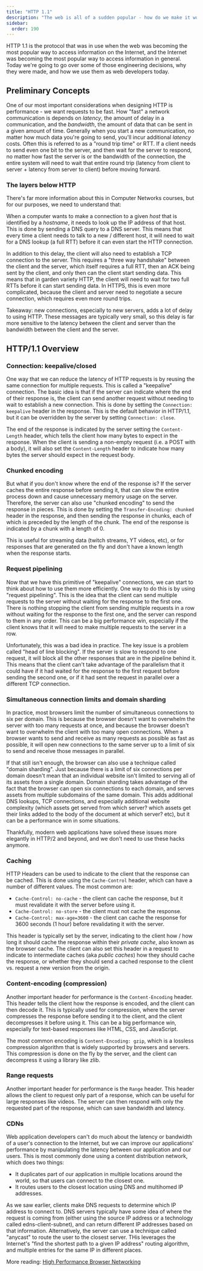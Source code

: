 ```yaml
---
title: "HTTP 1.1"
description: "The web is all of a sudden popular - how do we make it work better"
sidebar:
  order: 190
---
```



HTTP 1.1 is the protocol that was in use when the web  was becoming the most
popular way to access information on the Internet, and the Internet was becoming
the most popular way to access information in general. Today we're going to go
over some of those engineering decisions, why they were made, and how we use
them as web developers today.

## Preliminary Concepts

One of our most important considerations when designing HTTP is performance - we
want requests to be fast. How "fast" a network communication is depends on
_latency_, the amount of delay in a communication, and the _bandwidth_, the
amount of data that can be sent in a given amount of time. Generally when you
start a new communication, no matter how much data you're going to send, you'll
incur additional _latency_ costs. Often this is referred to as a "round trip
time" or RTT. If a client needs to send even one bit to the server, and then
wait for the server to respond, no matter how fast the server is or the
bandwidth of the connection, the entire system will need to wait that entire
round trip (latency from client to server + latency from server to client)
before moving forward.

### The layers below HTTP

There's far more information about this in Computer Networks courses, but for
our purposes, we need to understand that:

When a computer wants to make a connection to a given _host_ that is identified
by a _hostname_, it needs to look up the IP address of that host. This is done
by sending a DNS query to a DNS server. This means that every time a client
needs to talk to a new / different host, it will need to wait for a DNS lookup
(a full RTT) before it can even start the HTTP connection.

In addition to this delay, the client will also need to establish a TCP
connection to the server. This requires a "three way handshake" between the
client and the server, which itself requires a full RTT, then an ACK being sent
by the client, and only then can the client start sending data. This means that
in garden variety HTTP, the client will need to wait for two full RTTs before it
can start sending data. In HTTPS, this is even more complicated, because the
client and server need to negotiate a secure connection, which requires even
more round trips.

Takeaway: new connections, especially to new servers, adds a lot of delay to
using HTTP. These messages are typically very small, so this delay is far more
sensitive to the latency between the client and server than the bandwidth
between the client and the server.

## HTTP/1.1 Overview

### Connection: keepalive/closed

One way that we can reduce the latency of HTTP requests is by reusing the same
connection for multiple requests. This is called a "keepalive" connection. The
basic idea is that if the server can indicate where the end of their response is,
the client can send another request without needing to wait to establish a new
connection. This is done by setting the `Connection: keepalive` header in the
response. This is the default behavior in HTTP/1.1, but it can be overridden by
the server by setting `Connection: close`.

The end of the response is indicated by the server setting the `Content-Length`
header, which tells the client how many bytes to expect in the response.
When the client is sending a non-empty request (i.e. a POST with a body), it
will also set the `Content-Length` header to indicate how many bytes the server
should expect in the request body.

### Chunked encoding

But what if you don't know where the end of the response is? If the server
caches the entire response before sending it, that can slow the entire process
down and cause unnecessary memory usage on the server. Therefore, the server can
also use "chunked encoding" to send the response in pieces. This is done by
setting the `Transfer-Encoding: chunked` header in the response, and then
sending the response in chunks, each of which is preceded by the length of the
chunk. The end of the response is indicated by a chunk with a length of 0.

This is useful for streaming data (twitch streams, YT videos, etc), or for
responses that are generated on the fly and don't have a known length when the
response starts.


### Request pipelining

Now that we have this primitive of "keepalive" connections, we can start to
think about how to use them more efficiently. One way to do this is by using
"request pipelining". This is the idea that the client can send multiple
requests to the server without waiting for the response to the first one. There
is nothing stopping the client from sending multiple requests in a row without
waiting for the response to the first one, and the server can respond to them in
any order. This can be a big performance win, especially if the client knows
that it will need to make multiple requests to the server in a row.

Unfortunately, this was a bad idea in practice. The key issue is a problem
called "head of line blocking". If the server is slow to respond to one request,
it will block all the other responses that are in the pipeline behind it. This
means that the client can't take advantage of the parallelism that it could have
if it had waited for the response to the first request before sending the second
one, or if it had sent the request in parallel over a different TCP connection.

### Simultaneous connection limits and domain sharding

In practice, most browsers limit the number of simultaneous connections to six
per domain. This is because the browser doesn't want to overwhelm the server
with too many requests at once, and because the browser doesn't want to
overwhelm the client with too many open connections. When a browser wants to
send and receive as many requests as possible as fast as possible, it will open
new connections to the same server up to a limit of six to send and receive
those messages in parallel.

If that still isn't enough, the browser can also use a technique called "domain
sharding". Just because there is a limit of six connections per domain doesn't
mean that an individual website isn't limited to serving all of its assets from
a single domain. Domain sharding takes advantage of the fact that the browser
can open six connections to each domain, and serves assets from multiple
subdomains of the same domain. This adds additional DNS lookups, TCP
connections, and especially additional website complexity (which assets get
served from which server? which assets get their links added to the body of the
document at which server? etc), but it can be a performance win in some
situations.

Thankfully, modern web applications have solved these issues more elegantly in
HTTP/2 and beyond, and we don't need to use these hacks anymore.

### Caching

HTTP Headers can be used to indicate to the client that the response can be
cached. This is done using the `Cache-Control` header, which can have a number of
different values. The most common are:

* `Cache-Control: no-cache` - the client can cache the response, but it must
  revalidate it with the server before using it.
* `Cache-Control: no-store` - the client must not cache the response.
* `Cache-Control: max-age=3600` - the client can cache the response for 3600
  seconds (1 hour) before revalidating it with the server.

This header is typically set by the server, indicating to the client how / how
long it should cache the response within their _private cache_, also known as
the browser cache. The client can also set this header in a request to indicate
to intermediate caches (aka _public caches_) how they should cache the response,
or whether they should send a cached response to the client vs. request a new
version from the origin.

### Content-encoding (compression)

Another important header for performance is the `Content-Encoding` header. This
header tells the client how the response is encoded, and the client can then
decode it. This is typically used for compression, where the server compresses
the response before sending it to the client, and the client decompresses it
before using it. This can be a big performance win, especially for text-based
responses like HTML, CSS, and JavaScript.

The most common encoding is `Content-Encoding: gzip`, which is a lossless
compression algorithm that is widely supported by browsers and servers. This
compression is done on the fly by the server, and the client can decompress it
using a library like zlib.

### Range requests

Another important header for performance is the `Range` header. This header
allows the client to request only part of a response, which can be useful for
large responses like videos. The server can then respond with only the requested
part of the response, which can save bandwidth and latency.


### CDNs

Web application developers can't do much about the latency or bandwidth of a
user's connection to the Internet, but we can improve our applications'
performance by manipulating the latency between our application and our users.
This is most commonly done using a content distribution network, which does two things:

* It duplicates part of our application in multiple locations around the world,
  so that users can connect to the closest one.
* It routes users to the closest location using DNS and multihomed IP addresses.

As we saw earlier, clients make DNS requests to determine which IP address to
connect to. DNS servers typically have some idea of where the request is coming
from (either using the source IP address or a technology called
edns-client-subnet), and can return different IP addresses based on that
information. Alternatively, the server can use a technique called "anycast" to
route the user to the closest server. THis leverages the Internet's "find the
shortest path to a given IP address" routing algorithm, and multiple entries for
the same IP in different places.

More reading: [High Performance Browser Networking](https://hpbn.co/)
